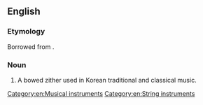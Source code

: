 ==English==
{{wikipedia}}

===Etymology===
Borrowed from {{bor|en|ko|아쟁}}.

===Noun===
{{en-noun|?}}

# A bowed zither used in Korean traditional and classical music.

[[Category:en:Musical instruments]]

[[Category:en:String instruments]]